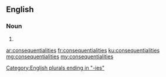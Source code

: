 ==English==

===Noun===
{{head|en}}

# {{plural of|consequentiality}}

[[Category:English plurals ending in "-ies"]]

[[ar:consequentialities]]
[[fr:consequentialities]]
[[ku:consequentialities]]
[[mg:consequentialities]]
[[my:consequentialities]]